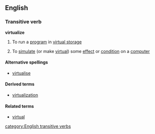 ==English==
===Transitive verb===
'''virtualize'''

#{{computing}} To run a [[program]] in [[virtual storage]]
#{{computing}} To [[simulate]] (or make [[virtual]]) some [[effect]] or [[condition]] on a [[computer]]

====Alternative spellings====
*[[virtualise]]

====Derived terms====
*[[virtualization]]

====Related terms====
*[[virtual]]

[[category:English transitive verbs]]